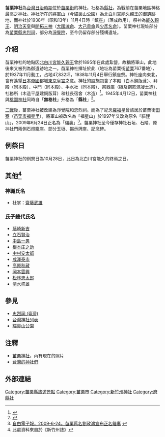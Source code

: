 {{日本神社
| name = 苗栗神社
| img = File:苗栗神社.jpg
| img_capt = 
| image_width =250 
| nihongo = 苗栗神社
| hiragana = びょうりつじんじゃ
| romaji = Byōritsu Jinjya
| location = [[新竹州|新竹州]][[苗栗郡|苗栗郡]][[苗栗街|苗栗街]]<br />
（[[台灣|台灣]][[苗栗縣|苗栗縣]][[苗栗市|苗栗市]]）
| god = [[開拓三神|開拓三神]]、[[明治天皇|明治天皇]]、[[北白川宮能久親王|北白川宮能久親王]]
| type = 縣社
| struct =  
| open_year = [[昭和13年|昭和13年]]（1938年）
| close_year = 
| cere_date = 
|}}
{{coord|24.556066|N|120.811883|E|scale:10000|display=title}}'''苗栗神社'''為[[台灣日治時期|台灣日治時期]]位於[[苗栗街|苗栗街]]的神社，社格為[[社格|縣社]]，為戰前在苗栗地區神格最高之神社。神社所在的[[將軍山|將軍山]]（今[[貓裏山公園|貓裏山公園]]）為[[北白川宮能久親王|北白川宮能久親王]]的御遺跡地，而神社於1938年（昭和13年）11月4日時「鎮座」（落成啟用），祭神為[[北白川宮能久|能久親王]]、[[明治天皇|明治天皇]]與[[開拓三神|開拓三神]]（[[大國魂命|大國魂命]]、[[大己貴命|大己貴命]]與[[少彥名命|少彥名命]]）。苗栗神社現址部分為[[苗栗縣忠烈祠|苗栗縣忠烈祠]]，部分為[[淨覺院|淨覺院]]，至今仍留存部分殘構遺址。

==介紹==
苗栗神社的地點因[[北白川宮能久親王|北白川宮能久親王]]曾於1895年在此處紮營，故稱將軍山，此地後來又被列為御遺跡地之一。苗栗神社擇址於此（地址為苗栗街[[苗栗_(大字)|苗栗]]767番地），於1937年11月動工，占地47,832坪，1938年11月4日舉行鎮座祭。神社座向東北，含有遙望[[日本帝國|日本帝國]]都城[[東京|東京]][[皇居|皇宮]]之意。神社的設施包含了本殿（白木{{link-jp|神明造|神明造}}銅版茸）、拜殿（同本殿）、中門（同本殿）、手水社（同本殿）、祭器庫（磚及鋼筋混凝土造）、社務所（木造平屋建銅版茸）和社長宿舍（木造）<ref>{{Cite book|chapter=|url=|publisher=新竹州時報|date=1938-12-02|oclc=|last=新竹州時報發行委員會|title=苗栗神社座鎮祭|first=|year=|isbn=|location=|pages=}}</ref>。1945年4月12日，苗栗神社與[[桃園神社|桃園神社]]同時自「'''無格社'''」升格為「'''縣社'''」<ref>{{Cite book|chapter=台灣大觀|url=http://worldcat.org/oclc/815206943|publisher=臺灣總督府報|date=1945-04-12|oclc=|last=臺灣總督府|title=告示第百九十四號|first=|year=|isbn=|location=|pages=}}</ref>。

[[二戰|二戰]]後，苗栗神社被改建為淨覺院和忠烈祠。而為了紀念[[羅福星|羅福星]]曾旅居於苗栗街[[田寮_(苗栗縣苗栗市)|田寮]]（[[苗栗市|苗栗市]][[福星里_(苗栗市)|福星里]]），將軍山被改名為「福星山」於1997年又改為原名「貓貍山」，2009年6月24日正名為「貓裏」<ref name="自由電子報，2009-6-24，苗栗舊名劉政鴻宣布正名貓裏">[http://www.libertytimes.com.tw/2009/new/jun/24/today-north4.htm 自由電子報，2009-6-24，苗栗舊名劉政鴻宣布正名貓裏] {{webarchive|url=https://web.archive.org/web/20110218012357/http://www.libertytimes.com.tw/2009/new/jun/24/today-north4.htm|date=2011-02-18}}</ref>。苗栗神社至今僅存神社石垣、石階、原神社門兩側石燈籠座、部分玉垣、揭示牌座、記念碑。

== 例祭日 ==
苗栗神社的例祭日為10月28日，此日為北白川宮能久的終焉之日。

==其他<ref>此處資料來自於《新竹州誌》</ref>==

===神職氏名===
*社掌：[[齋藤武雄|齋藤武雄]]

=== 氏子總代氏名 ===

*[[藤崎新吉|藤崎新吉]]
*[[立石賢治|立石賢治]]
*[[中島一男|中島一男]]
*[[根本庄之助|根本庄之助]]
*[[中村安太郎|中村安太郎]]
*[[成澤泰市|成澤泰市]]
*[[高原秋藏|高原秋藏]]
*[[岡本雲興|岡本雲興]]
*[[松林忠太郎|松林忠太郎]]
*[[清水盛雄|清水盛雄]]

==參見==
*[[忠烈祠_(臺灣)|忠烈祠 (臺灣)]]
*[[台灣神社列表|台灣神社列表]]
*[[貓裏山公園|貓裏山公園]]

==注釋==
<references />
*[http://www.wretch.cc/blog/perugiaG&article_id=4296783 苗栗神社]，內有現在的照片
*[https://web.archive.org/web/20071217121714/http://applepig.idv.tw/kuon/special/misc/jinjya/jinjya_taiwan.htm 台灣的神社們]

==外部連結==


[[Category:苗栗縣旅遊景點|Category:苗栗縣旅遊景點]]
[[Category:苗栗市|Category:苗栗市]]
[[Category:新竹州神社|Category:新竹州神社]]
[[Category:府縣社|Category:府縣社]]
